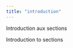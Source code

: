 ```yaml
---
title: "introduction"
---
```


::: {.content-visible when-profile="french"}
Introduction aux sections
:::

::: {.content-visible when-profile="english"}
Introduction to sections
:::